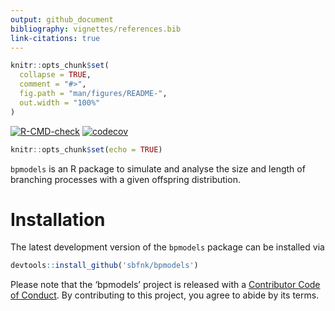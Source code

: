 ```yaml
---
output: github_document
bibliography: vignettes/references.bib
link-citations: true
---
```


```r
knitr::opts_chunk$set(
  collapse = TRUE,
  comment = "#>",
  fig.path = "man/figures/README-",
  out.width = "100%"
)
```
<!-- badges: start -->
[![R-CMD-check](https://github.com/epiverse-trace/bpmodels/actions/workflows/R-CMD-check.yaml/badge.svg)](https://github.com/epiverse-trace/bpmodels/actions/workflows/R-CMD-check.yaml)
[![codecov](https://codecov.io/github/epiverse-trace/bpmodels/branch/main/graphs/badge.svg)](https://codecov.io/github/epiverse-trace/bpmodels) 
<!-- badges: end -->
```r
knitr::opts_chunk$set(echo = TRUE)
```

`bpmodels` is an R package to simulate and analyse the size and length of branching processes with a given offspring distribution.

# Installation
The latest development version of the `bpmodels` package can be installed via

```r
devtools::install_github('sbfnk/bpmodels')
```

Please note that the 'bpmodels' project is released with a [Contributor Code of Conduct](CODE_OF_CONDUCT.md). By contributing to this project, you agree to abide by its terms.
